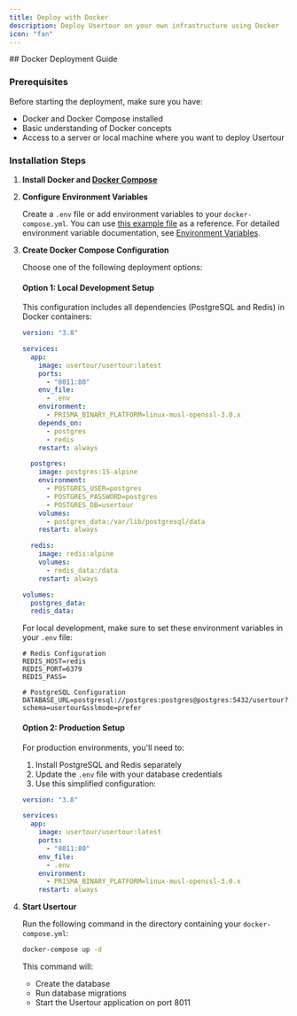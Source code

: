 ```yaml
---
title: Deploy with Docker
description: Deploy Usertour on your own infrastructure using Docker
icon: "fan"
---
```



<DeploymentRecommendations />
## Docker Deployment Guide

### Prerequisites

Before starting the deployment, make sure you have:

* Docker and Docker Compose installed
* Basic understanding of Docker concepts
* Access to a server or local machine where you want to deploy Usertour

### Installation Steps

1. **Install Docker and [Docker Compose](https://docs.docker.com/compose/install/)**

2. **Configure Environment Variables**

   Create a `.env` file or add environment variables to your `docker-compose.yml`. You can use [this example file](https://github.com/usertour/usertour/blob/main/.env.example) as a reference. For detailed environment variable documentation, see [Environment Variables](/open-source/env).

3. **Create Docker Compose Configuration**

   Choose one of the following deployment options:

   #### Option 1: Local Development Setup
   This configuration includes all dependencies (PostgreSQL and Redis) in Docker containers:

   ```yaml
   version: "3.8"

   services:
     app:
       image: usertour/usertour:latest
       ports:
         - "8011:80"
       env_file:
         - .env
       environment:
         - PRISMA_BINARY_PLATFORM=linux-musl-openssl-3.0.x
       depends_on:
         - postgres
         - redis
       restart: always

     postgres:
       image: postgres:15-alpine
       environment:
         - POSTGRES_USER=postgres
         - POSTGRES_PASSWORD=postgres
         - POSTGRES_DB=usertour
       volumes:
         - postgres_data:/var/lib/postgresql/data
       restart: always

     redis:
       image: redis:alpine
       volumes:
         - redis_data:/data
       restart: always

   volumes:
     postgres_data:
     redis_data:
   ```

   For local development, make sure to set these environment variables in your `.env` file:

   ```env
   # Redis Configuration
   REDIS_HOST=redis
   REDIS_PORT=6379
   REDIS_PASS=

   # PostgreSQL Configuration
   DATABASE_URL=postgresql://postgres:postgres@postgres:5432/usertour?schema=usertour&sslmode=prefer
   ```

   #### Option 2: Production Setup
   For production environments, you'll need to:
   1. Install PostgreSQL and Redis separately
   2. Update the `.env` file with your database credentials
   3. Use this simplified configuration:

   ```yaml
   version: "3.8"

   services:
     app:
       image: usertour/usertour:latest
       ports:
         - "8011:80"
       env_file:
         - .env
       environment:
         - PRISMA_BINARY_PLATFORM=linux-musl-openssl-3.0.x
       restart: always
   ```

4. **Start Usertour**

   Run the following command in the directory containing your `docker-compose.yml`:

   ```bash
   docker-compose up -d
   ```

   This command will:
   * Create the database
   * Run database migrations
   * Start the Usertour application on port 8011

<DeploymentNextSteps />